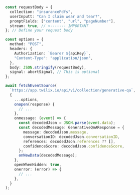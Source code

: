 ```typescript Example.ts
const requestBody = {
  collection: "insurancePdfs",
  userInputt: "Can I claim wear and tear?",
  promptFields: ["content", "url", "pageNumber"],
  stream: true, // <------- IMPORTANT
}; // Define your request body

const options = {
  method: "POST",
  headers: {
    Authorization: `Bearer ${apiKey}`,
    "Content-Type": "application/json",
  },
  body: JSON.stringify(requestBody),
  signal: abortSignal, // This is optional
};

await fetchEventSource(
  `https://app.twilix.io/api/v1/collection/generative-qa`,
  {
    ...options,
    onopen(response) {
      // ...
    },
    onmessage: (event) => {
      const decodedJson = JSON.parse(event.data);
      const decodedMessage: GenerativeQnAResponse = {
        message: decodedJson.message,
        conversationID: decodedJson.conversationID,
        references: decodedJson.references ?? [],
        confidenceScore: decodedJson.confidenceScore,
      };
      onNewData(decodedMessage);
    },
    openWhenHidden: true,
    onerror: (error) => {
      // ...
    },
  }
);
```
